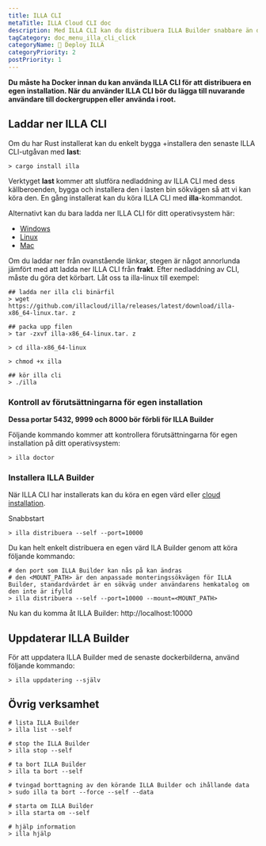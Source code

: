 ```yaml
---
title: ILLA CLI
metaTitle: ILLA Cloud CLI doc
description: Med ILLA CLI kan du distribuera ILLA Builder snabbare än din fantasi.
tagCategory: doc_menu_illa_cli_click
categoryName: 👷 Deploy ILLA
categoryPriority: 2
postPriority: 1
---
```


**Du måste ha Docker innan du kan använda ILLA CLI för att distribuera en egen installation. När du använder ILLA CLI bör du lägga till nuvarande användare till dockergruppen eller använda i root.**

## Laddar ner ILLA CLI

Om du har Rust installerat kan du enkelt bygga +installera den senaste ILLA CLI-utgåvan med **last**:

```
> cargo install illa
```

Verktyget **last** kommer att slutföra nedladdning av ILLA CLI med dess källberoenden, bygga och installera den i lasten bin sökvägen så att vi kan köra den.
En gång installerat kan du köra ILLA CLI med **illa**-kommandot.

Alternativt kan du bara ladda ner ILLA CLI för ditt operativsystem här:

-   [Windows](https://github.com/illacloud/illa/releases/latest/download/illa-x86_64-win.zip)
-   [Linux](https://github.com/illacloud/illa/releases/latest/download/illa-x86_64-linux.tar.gz)
-   [Mac](https://github.com/illacloud/illa/releases/latest/download/illa-x86_64-macos.tar.gz)

Om du laddar ner från ovanstående länkar, stegen är något annorlunda jämfört med att ladda ner ILLA CLI från **frakt**. Efter nedladdning av CLI, måste du göra det körbart. Låt oss ta illa-linux till exempel:

```
## ladda ner illa cli binärfil
> wget https://github.com/illacloud/illa/releases/latest/download/illa-x86_64-linux.tar. z

## packa upp filen
> tar -zxvf illa-x86_64-linux.tar. z

> cd illa-x86_64-linux

> chmod +x illa

## kör illa cli
> ./illa

```

### Kontroll av förutsättningarna för egen installation

**Dessa portar 5432, 9999 och 8000 bör förbli för ILLA Builder**

Följande kommando kommer att kontrollera förutsättningarna för egen installation på ditt operativsystem:

```
> illa doctor
```

### Installera ILLA Builder

När ILLA CLI har installerats kan du köra en egen värd eller [cloud installation](https://cloud.illacloud.com/).

Snabbstart

```
> illa distribuera --self --port=10000
```

Du kan helt enkelt distribuera en egen värd ILA Builder genom att köra följande kommando:

```
# den port som ILLA Builder kan nås på kan ändras
# den <MOUNT_PATH> är den anpassade monteringssökvägen för ILLA Builder, standardvärdet är en sökväg under användarens hemkatalog om den inte är ifylld
> illa distribuera --self --port=10000 --mount=<MOUNT_PATH>
```

Nu kan du komma åt ILLA Builder: http://localhost:10000

## Uppdaterar ILLA Builder

För att uppdatera ILLA Builder med de senaste dockerbilderna, använd följande kommando:

```
> illa uppdatering --själv
```

## Övrig verksamhet

```
# lista ILLA Builder
> illa list --self

# stop the ILLA Builder
> illa stop --self

# ta bort ILLA Builder
> illa ta bort --self

# tvingad borttagning av den körande ILLA Builder och ihållande data
> sudo illa ta bort --force --self --data

# starta om ILLA Builder
> illa starta om --self

# hjälp information
> illa hjälp
```
